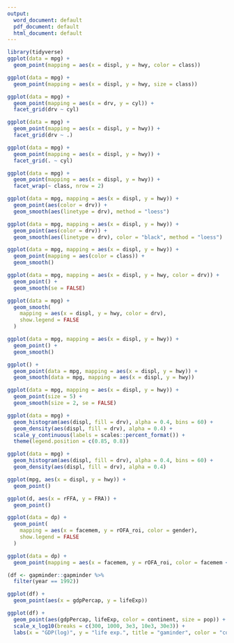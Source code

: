 ```yaml
---
output:
  word_document: default
  pdf_document: default
  html_document: default
---
```


```r
library(tidyverse)
ggplot(data = mpg) +
  geom_point(mapping = aes(x = displ, y = hwy, color = class))
```
```r
ggplot(data = mpg) +
  geom_point(mapping = aes(x = displ, y = hwy, size = class))
```

```r
ggplot(data = mpg) +
  geom_point(mapping = aes(x = drv, y = cyl)) +
  facet_grid(drv ~ cyl)
```

```r
ggplot(data = mpg) +
  geom_point(mapping = aes(x = displ, y = hwy)) +
  facet_grid(drv ~ .)
```
```r
ggplot(data = mpg) +
  geom_point(mapping = aes(x = displ, y = hwy)) +
  facet_grid(. ~ cyl)
```

```r
ggplot(data = mpg) +
  geom_point(mapping = aes(x = displ, y = hwy)) +
  facet_wrap(~ class, nrow = 2)
```

```r
ggplot(data = mpg, mapping = aes(x = displ, y = hwy)) +
  geom_point(aes(color = drv)) +
  geom_smooth(aes(linetype = drv), method = "loess")
```

```r
ggplot(data = mpg, mapping = aes(x = displ, y = hwy)) +
  geom_point(aes(color = drv)) +
  geom_smooth(aes(linetype = drv), color = "black", method = "loess")
```

```r
ggplot(data = mpg, mapping = aes(x = displ, y = hwy)) +
  geom_point(mapping = aes(color = class)) +
  geom_smooth()
```

```r
ggplot(data = mpg, mapping = aes(x = displ, y = hwy, color = drv)) +
  geom_point() +
  geom_smooth(se = FALSE)
```

```r
ggplot(data = mpg) +
  geom_smooth(
    mapping = aes(x = displ, y = hwy, color = drv),
    show.legend = FALSE
  )
```

```r
ggplot(data = mpg, mapping = aes(x = displ, y = hwy)) +
  geom_point() +
  geom_smooth()
```

```r
ggplot() +
  geom_point(data = mpg, mapping = aes(x = displ, y = hwy)) +
  geom_smooth(data = mpg, mapping = aes(x = displ, y = hwy))
```

```r
ggplot(data = mpg, mapping = aes(x = displ, y = hwy)) +
  geom_point(size = 5) +
  geom_smooth(size = 2, se = FALSE)
```

```r
ggplot(data = mpg) +
  geom_histogram(aes(displ, fill = drv), alpha = 0.4, bins = 60) +
  geom_density(aes(displ, fill = drv), alpha = 0.4) +
  scale_y_continuous(labels = scales::percent_format()) +
  theme(legend.position = c(0.85, 0.8))
```

```r
ggplot(data = mpg) +
  geom_histogram(aes(displ, fill = drv), alpha = 0.4, bins = 60) +
  geom_density(aes(displ, fill = drv), alpha = 0.4)
```
```r
ggplot(mpg, aes(x = displ, y = hwy)) +
  geom_point()
```
```r
ggplot(d, aes(x = rFFA, y = FRA)) +
  geom_point()
```

```r
ggplot(data = dp) +
  geom_point(
    mapping = aes(x = facemem, y = rOFA_roi, color = gender),
    show.legend = FALSE
  )
```
```r
ggplot(data = dp) +
  geom_point(mapping = aes(x = facemem, y = rOFA_roi, color = facemem < 0.6))
```

```r
(df <- gapminder::gapminder %>%
  filter(year == 1992))
```

```r
ggplot(df) +
  geom_point(aes(x = gdpPercap, y = lifeExp))
```

```r
ggplot(df) +
  geom_point(aes(gdpPercap, lifeExp, color = continent, size = pop)) +
  scale_x_log10(breaks = c(300, 1000, 3e3, 10e3, 30e3)) +
  labs(x = "GDP(log)", y = "life exp.", title = "gaminder", color = "continent", size = "population")
```


